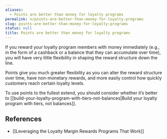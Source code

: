 ```yaml
---
aliases:
  - Points are better than money for loyalty programs
permalink: n/points-are-better-than-money-for-loyalty-programs
slug: points-are-better-than-money-for-loyalty-programs
status: null
title: Points are better than money for loyalty programs
---
```

If you reward your loyalty program members with money immediately (e.g., in the form of a cashback or a balance that they can accumulate over time), you will have very little flexibility in shaping the reward structure down the line.

Points give you much greater flexibility as you can alter the reward structure over time, have non-monetary rewards, and more easily control how quickly customers reach certain loyalty levels.

To use points to the fullest extend, you should consider whether it’s better to [[build-your-loyalty-program-with-tiers-not-balances|Build your loyalty program with tiers, not balances]].

## References

- [[Leveraging the Loyalty Margin Rewards Programs That Work]]
